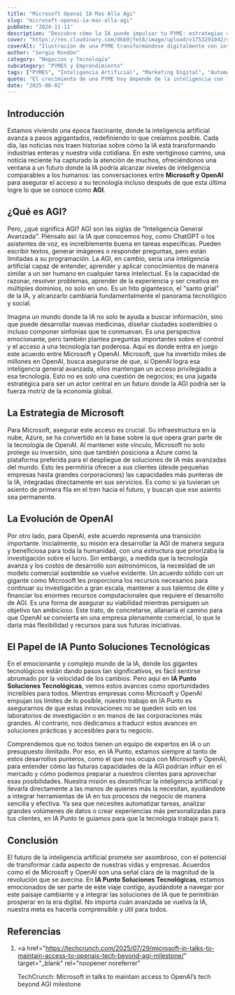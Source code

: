 ```yaml
---
title: "Microsoft Openai IA Mas Alla Agi"
slug: "microsoft-openai-ia-mas-alla-agi"
pubDate: "2024-11-11"
description: "Descubre cómo la IA puede impulsar tu PYME: estrategias concretas de marketing, automatización y datos para aumentar ventas."
cover: "https://res.cloudinary.com/dkb9jfet8/image/upload/v1753291042/small-business_kk56r6.jpg"
coverAlt: "Ilustración de una PYME transformándose digitalmente con inteligencia artificial."
author: "Sergio Rondón"
category: "Negocios y Tecnología"
subcategory: "PYMES y Emprendimiento"
tags: ["PYMES", "Inteligencia Artificial", "Marketing Digital", "Automatización", "Ventas"]
quote: "El crecimiento de una PYME hoy depende de la inteligencia con la que se aplican datos, IA y estrategia. — Sergio Rondón"
date: "2025-08-02"
---
```




<h2 id="introduccion">Introducción</h2>

Estamos viviendo una época fascinante, donde la inteligencia artificial avanza a pasos agigantados, redefiniendo lo que creíamos posible. Cada día, las noticias nos traen historias sobre cómo la IA está transformando industrias enteras y nuestra vida cotidiana. En este vertiginoso camino, una noticia reciente ha capturado la atención de muchos, ofreciéndonos una ventana a un futuro donde la IA podría alcanzar niveles de inteligencia comparables a los humanos: las conversaciones entre <strong>Microsoft y OpenAI</strong> para asegurar el acceso a su tecnología incluso después de que esta última logre lo que se conoce como <strong>AGI</strong>.

<h2 id="que-es-agi">¿Qué es AGI?</h2>

Pero, ¿qué significa AGI? AGI son las siglas de "Inteligencia General Avanzada". Piénsalo así: la IA que conocemos hoy, como ChatGPT o los asistentes de voz, es increíblemente buena en tareas específicas. Pueden escribir textos, generar imágenes o responder preguntas, pero están limitadas a su programación. La AGI, en cambio, sería una inteligencia artificial capaz de entender, aprender y aplicar conocimientos de manera similar a un ser humano en cualquier tarea intelectual. Es la capacidad de razonar, resolver problemas, aprender de la experiencia y ser creativa en múltiples dominios, no solo en uno. Es un hito gigantesco, el "santo grial" de la IA, y alcanzarlo cambiaría fundamentalmente el panorama tecnológico y social.

Imagina un mundo donde la IA no solo te ayuda a buscar información, sino que puede desarrollar nuevas medicinas, diseñar ciudades sostenibles o incluso componer sinfonías que te conmuevan. Es una perspectiva emocionante, pero también plantea preguntas importantes sobre el control y el acceso a una tecnología tan poderosa. Aquí es donde entra en juego este acuerdo entre Microsoft y OpenAI. Microsoft, que ha invertido miles de millones en OpenAI, busca asegurarse de que, si OpenAI logra esa inteligencia general avanzada, ellos mantengan un acceso privilegiado a esa tecnología. Esto no es solo una cuestión de negocios; es una jugada estratégica para ser un actor central en un futuro donde la AGI podría ser la fuerza motriz de la economía global.

<h2 id="la-estrategia-de-microsoft">La Estrategia de Microsoft</h2>

Para Microsoft, asegurar este acceso es crucial. Su infraestructura en la nube, Azure, se ha convertido en la base sobre la que opera gran parte de la tecnología de OpenAI. Al mantener este vínculo, Microsoft no solo protege su inversión, sino que también posiciona a Azure como la plataforma preferida para el despliegue de soluciones de IA más avanzadas del mundo. Esto les permitiría ofrecer a sus clientes (desde pequeñas empresas hasta grandes corporaciones) las capacidades más punteras de la IA, integradas directamente en sus servicios. Es como si ya tuvieran un asiento de primera fila en el tren hacia el futuro, y buscan que ese asiento sea permanente.

<h2 id="la-evolucion-de-openai">La Evolución de OpenAI</h2>

Por otro lado, para OpenAI, este acuerdo representa una transición importante. Inicialmente, su misión era desarrollar la AGI de manera segura y beneficiosa para toda la humanidad, con una estructura que priorizaba la investigación sobre el lucro. Sin embargo, a medida que la tecnología avanza y los costos de desarrollo son astronómicos, la necesidad de un modelo comercial sostenible se vuelve evidente. Un acuerdo sólido con un gigante como Microsoft les proporciona los recursos necesarios para continuar su investigación a gran escala, mantener a sus talentos de élite y financiar los enormes recursos computacionales que requiere el desarrollo de AGI. Es una forma de asegurar su viabilidad mientras persiguen un objetivo tan ambicioso. Este trato, de concretarse, allanaría el camino para que OpenAI se convierta en una empresa plenamente comercial, lo que le daría más flexibilidad y recursos para sus futuras iniciativas.

<h2 id="el-papel-de-ia-punto-soluciones-tecnologicas">
  El Papel de IA Punto Soluciones Tecnológicas
</h2>

En el emocionante y complejo mundo de la IA, donde los gigantes tecnológicos están dando pasos tan significativos, es fácil sentirse abrumado por la velocidad de los cambios. Pero aquí en <strong>IA Punto Soluciones Tecnológicas</strong>, vemos estos avances como oportunidades increíbles para todos. Mientras empresas como Microsoft y OpenAI empujan los límites de lo posible, nuestro trabajo en IA Punto es asegurarnos de que estas innovaciones no se queden solo en los laboratorios de investigación o en manos de las corporaciones más grandes. Al contrario, nos dedicamos a traducir estos avances en soluciones prácticas y accesibles para tu negocio.

Comprendemos que no todos tienen un equipo de expertos en IA o un presupuesto ilimitado. Por eso, en IA Punto, estamos siempre al tanto de estos desarrollos punteros, como el que nos ocupa con Microsoft y OpenAI, para entender cómo las futuras capacidades de la AGI podrían influir en el mercado y cómo podemos preparar a nuestros clientes para aprovechar esas posibilidades. Nuestra misión es desmitificar la inteligencia artificial y llevarla directamente a las manos de quienes más la necesitan, ayudándote a integrar herramientas de IA en tus procesos de negocio de manera sencilla y efectiva. Ya sea que necesites automatizar tareas, analizar grandes volúmenes de datos o crear experiencias más personalizadas para tus clientes, en IA Punto te guiamos para que la tecnología trabaje para ti.

<h2 id="conclusion">Conclusión</h2>

El futuro de la inteligencia artificial promete ser asombroso, con el potencial de transformar cada aspecto de nuestras vidas y empresas. Acuerdos como el de Microsoft y OpenAI son una señal clara de la magnitud de la revolución que se avecina. En <strong>IA Punto Soluciones Tecnológicas</strong>, estamos emocionados de ser parte de este viaje contigo, ayudándote a navegar por este paisaje cambiante y a integrar las soluciones de IA que te permitirán prosperar en la era digital. No importa cuán avanzada se vuelva la IA, nuestra meta es hacerla comprensible y útil para todos.

<h2 id="referencias">Referencias</h2>

1. <a
     href="https://techcrunch.com/2025/07/29/microsoft-in-talks-to-maintain-access-to-openais-tech-beyond-agi-milestone/"
     target="_blank"
     rel="noopener noreferrer"
   >
     TechCrunch: Microsoft in talks to maintain access to OpenAI’s tech beyond
     AGI milestone
   </a>
